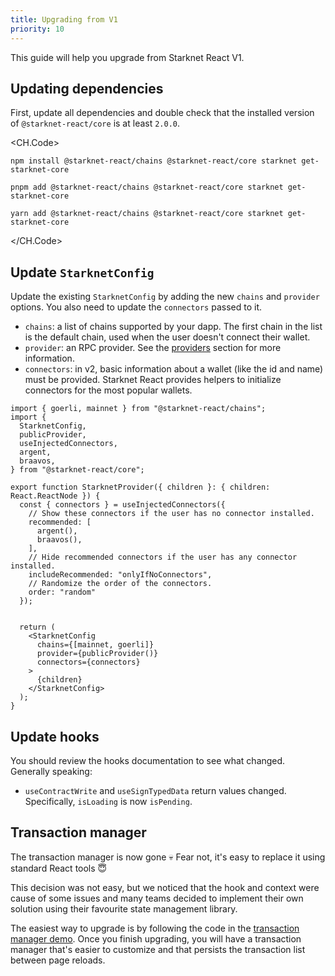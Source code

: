 ```yaml
---
title: Upgrading from V1
priority: 10
---
```


This guide will help you upgrade from Starknet React V1.

## Updating dependencies

First, update all dependencies and double check that the installed version of
`@starknet-react/core` is at least `2.0.0`.

<CH.Code>
```console npm
npm install @starknet-react/chains @starknet-react/core starknet get-starknet-core
```
```console pnpm
pnpm add @starknet-react/chains @starknet-react/core starknet get-starknet-core
```
```console yarn
yarn add @starknet-react/chains @starknet-react/core starknet get-starknet-core
```
</CH.Code>

## Update `StarknetConfig`

Update the existing `StarknetConfig` by adding the new `chains` and `provider`
options. You also need to update the `connectors` passed to it.

 - `chains`: a list of chains supported by your dapp. The first chain in the
   list is the default chain, used when the user doesn't connect their wallet.
 - `provider`: an RPC provider. See the [providers](/docs/providers) section
   for more information.
 - `connectors`: in v2, basic information about a wallet (like the id and name)
   must be provided. Starknet React provides helpers to initialize connectors
   for the most popular wallets.

```tsx components/starknet-provider.tsx
import { goerli, mainnet } from "@starknet-react/chains";
import {
  StarknetConfig,
  publicProvider,
  useInjectedConnectors,
  argent,
  braavos,
} from "@starknet-react/core";

export function StarknetProvider({ children }: { children: React.ReactNode }) {
  const { connectors } = useInjectedConnectors({
    // Show these connectors if the user has no connector installed.
    recommended: [
      argent(),
      braavos(),
    ],
    // Hide recommended connectors if the user has any connector installed.
    includeRecommended: "onlyIfNoConnectors",
    // Randomize the order of the connectors.
    order: "random"
  });


  return (
    <StarknetConfig
      chains={[mainnet, goerli]}
      provider={publicProvider()}
      connectors={connectors}
    >
      {children}
    </StarknetConfig>
  );
}
```

## Update hooks

You should review the hooks documentation to see what changed. Generally
speaking:

 - `useContractWrite` and `useSignTypedData` return values changed.
   Specifically, `isLoading` is now `isPending`.

## Transaction manager

The transaction manager is now gone 💀
Fear not, it's easy to replace it using standard React tools 😇

This decision was not easy, but we noticed that the hook and context were cause
of some issues and many teams decided to implement their own solution using
their favourite state management library.

The easiest way to upgrade is by following the code in the [transaction manager
demo](/demos/transaction-manager). Once you finish upgrading, you will have a
transaction manager that's easier to customize and that persists the transaction
list between page reloads.
